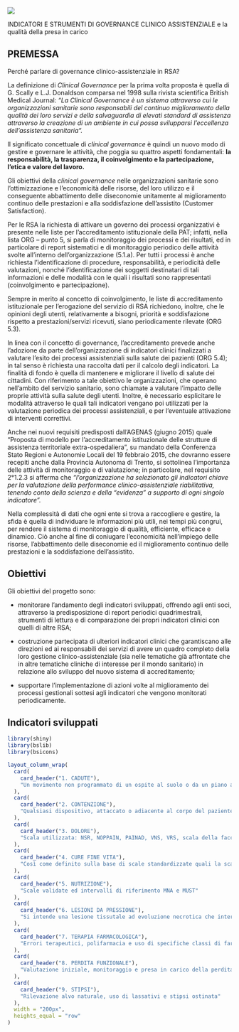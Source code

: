 ![](images/bg_progetto.jpg){.column-screen}

:::: column-page

INDICATORI E STRUMENTI DI GOVERNANCE CLINICO ASSISTENZIALE e la qualità della presa in carico

## **PREMESSA**

Perché parlare di governance clinico-assistenziale in RSA?

La definizione di *Clinical Governance* per la prima volta proposta è quella di G. Scally e L.J. Donaldson comparsa nel 1998 sulla rivista scientifica British Medical Journal: *“La Clinical Governance è un sistema attraverso cui le organizzazioni sanitarie sono responsabili del continuo miglioramento della qualità dei loro servizi e della salvaguardia di elevati standard di assistenza attraverso la creazione di un ambiente in cui possa svilupparsi l’eccellenza dell’assistenza sanitaria“.*

Il significato concettuale di *clinical governance* è quindi un nuovo modo di gestire e governare le attività, che poggia su quattro aspetti fondamentali: **la responsabilità, la trasparenza, il coinvolgimento e la partecipazione, l’etica e valore del lavoro.**

Gli obiettivi della *clinical governance* nelle organizzazioni sanitarie sono l’ottimizzazione e l’economicità delle risorse, del loro utilizzo e il conseguente abbattimento delle diseconomie unitamente al miglioramento continuo delle prestazioni e alla soddisfazione dell’assistito (Customer Satisfaction).

Per le RSA la richiesta di attivare un governo dei processi organizzativi è presente nelle liste per l’accreditamento istituzionale della PAT; infatti, nella lista ORG – punto 5, si parla di monitoraggio dei processi e dei risultati, ed in particolare di report sistematici e di monitoraggio periodico delle attività svolte all’interno dell’organizzazione (5.1.a). Per tutti i processi è anche richiesta l’identificazione di procedure, responsabilità, e periodicità delle valutazioni, nonché l’identificazione dei soggetti destinatari di tali informazioni e delle modalità con le quali i risultati sono rappresentati (coinvolgimento e partecipazione).

Sempre in merito al concetto di coinvolgimento, le liste di accreditamento istituzionale per l’erogazione del servizio di RSA richiedono, inoltre, che le opinioni degli utenti, relativamente a bisogni, priorità e soddisfazione rispetto a prestazioni/servizi ricevuti, siano periodicamente rilevate (ORG 5.3).

In linea con il concetto di governance, l’accreditamento prevede anche l’adozione da parte dell’organizzazione di indicatori clinici finalizzati a valutare l’esito dei processi assistenziali sulla salute dei pazienti (ORG 5.4); in tal senso è richiesta una raccolta dati per il calcolo degli indicatori. La finalità di fondo è quella di mantenere e migliorare il livello di salute dei cittadini. Con riferimento a tale obiettivo le organizzazioni, che operano nell’ambito del servizio sanitario, sono chiamate a valutare l’impatto delle proprie attività sulla salute degli utenti. Inoltre, è necessario esplicitare le modalità attraverso le quali tali indicatori vengano poi utilizzati per la valutazione periodica dei processi assistenziali, e per l’eventuale attivazione di interventi correttivi.

Anche nei nuovi requisiti predisposti dall’AGENAS (giugno 2015) quale “Proposta di modello per l’accreditamento istituzionale delle strutture di assistenza territoriale extra-ospedaliera”, su mandato della Conferenza Stato Regioni e Autonomie Locali del 19 febbraio 2015, che dovranno essere recepiti anche dalla Provincia Autonoma di Trento, si sottolinea l’importanza delle attività di monitoraggio e di valutazione; in particolare, nel requisito 2°1.2.3 si afferma che *“l’organizzazione ha selezionato gli indicatori chiave per la valutazione della performance clinico-assistenziale riabilitativa, tenendo conto della scienza e della “evidenza” a supporto di ogni singolo indicatore”.*

Nella complessità di dati che ogni ente si trova a raccogliere e gestire, la sfida è quella di individuare le informazioni più utili, nei tempi più congrui, per rendere il sistema di monitoraggio di qualità, efficiente, efficace e dinamico. Ciò anche al fine di coniugare l’economicità nell’impiego delle risorse, l’abbattimento delle diseconomie ed il miglioramento continuo delle prestazioni e la soddisfazione dell’assistito.

## Obiettivi

Gli obiettivi del progetto sono:

-   monitorare l’andamento degli indicatori sviluppati, offrendo agli enti soci, attraverso la predisposizione di report periodici quadrimestrali, strumenti di lettura e di comparazione dei propri indicatori clinici con quelli di altre RSA;

-   costruzione partecipata di ulteriori indicatori clinici che garantiscano alle direzioni ed ai responsabili dei servizi di avere un quadro completo della loro gestione clinico-assistenziale (sia nelle tematiche già affrontate che in altre tematiche cliniche di interesse per il mondo sanitario) in relazione allo sviluppo del nuovo sistema di accreditamento;

-   supportare l’implementazione di azioni volte al miglioramento dei processi gestionali sottesi agli indicatori che vengono monitorati periodicamente.

::: text-center
## Indicatori sviluppati
:::

```r

library(shiny)
library(bslib)
library(bsicons)

layout_column_wrap(
  card(
    card_header("1. CADUTE"),
    "Un movimento non programmato di un ospite al suolo o da un piano ad un altro"
  ),
  card(
    card_header("2. CONTENZIONE"),
    "Qualsiasi dispositivo, attaccato o adiacente al corpo del paziente che egli non può rimuovere autonomamente"
  ),
  card(
    card_header("3. DOLORE"),
    "Scala utilizzata: NSR, NOPPAIN, PAINAD, VNS, VRS, scala della faccia, MPQ"
  ),
  card(
    card_header("4. CURE FINE VITA"),
    "Così come definito sulla base di scale standardizzate quali la scala di Karnofsky o la ECOG o sulla base della domanda sorprendente"
  ),
  card(
    card_header("5. NUTRIZIONE"),
    "Scale validate ed intervalli di riferimento MNA e MUST"
  ),
  card(
    card_header("6. LESIONI DA PRESSIONE"),
    "Si intende una lesione tissutale ad evoluzione necrotica che interessa la cute, il derma e gli strati sottocutanei, fino a raggiungere nei casi più gravi, il muscolo, la cartilagine e l’osso"
  ),
  card(
    card_header("7. TERAPIA FARMACOLOGICA"),
    "Errori terapeutici, polifarmacia e uso di specifiche classi di farmaci"
  ),
  card(
    card_header("8. PERDITA FUNZIONALE"),
    "Valutazione iniziale, monitoraggio e presa in carico della perdita funzionale"
  ),
  card(
    card_header("9. STIPSI"),
    "Rilevazione alvo naturale, uso di lassativi e stipsi ostinata"
  ),
  width = "200px",
  heights_equal = "row"
)
```

::::